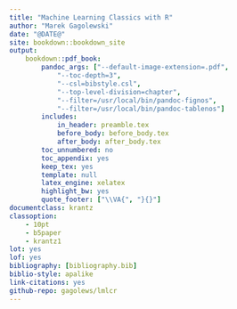 ```yaml
---
title: "Machine Learning Classics with R"
author: "Marek Gagolewski"
date: "@DATE@"
site: bookdown::bookdown_site
output:
    bookdown::pdf_book:
        pandoc_args: ["--default-image-extension=.pdf",
            "--toc-depth=3",
            "--csl=bibstyle.csl",
            "--top-level-division=chapter",
            "--filter=/usr/local/bin/pandoc-fignos",
            "--filter=/usr/local/bin/pandoc-tablenos"]
        includes:
            in_header: preamble.tex
            before_body: before_body.tex
            after_body: after_body.tex
        toc_unnumbered: no
        toc_appendix: yes
        keep_tex: yes
        template: null
        latex_engine: xelatex
        highlight_bw: yes
        quote_footer: ["\\VA{", "}{}"]
documentclass: krantz
classoption:
    - 10pt
    - b5paper
    - krantz1
lot: yes
lof: yes
bibliography: [bibliography.bib]
biblio-style: apalike
link-citations: yes
github-repo: gagolews/lmlcr
---
```

